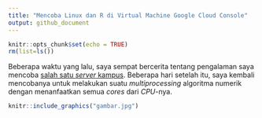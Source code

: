 ```yaml
---
title: "Mencoba Linux dan R di Virtual Machine Google Cloud Console"
output: github_document
---
```


```r
knitr::opts_chunk$set(echo = TRUE)
rm(list=ls())
```

Beberapa waktu yang lalu, saya sempat bercerita tentang pengalaman saya mencoba [salah satu _server_ kampus](https://ikanx101.com/blog/server-kampus/). Beberapa hari setelah itu, saya kembali mencobanya untuk melakukan suatu _multiprocessing_ algoritma numerik dengan menanfaatkan semua _cores_ dari _CPU_-nya.

```r
knitr::include_graphics("gambar.jpg")
```
